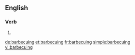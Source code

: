 
==English==

===Verb===
{{head|en|present participle}}

# {{present participle of|barbecue|lang=en}}

[[de:barbecuing]]
[[et:barbecuing]]
[[fr:barbecuing]]
[[simple:barbecuing]]
[[vi:barbecuing]]